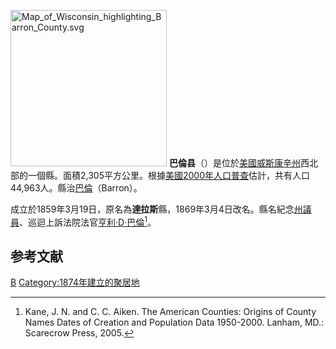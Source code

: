 {{noteTA
|T=zh-hans:巴伦县 (威斯康辛州);zh-hk:巴倫縣 (威斯康辛州);zh-tw:巴倫郡 (威斯康辛州);
|1=zh-hans:县;zh-hk:縣;zh-tw:郡;
}}
[[File:Map_of_Wisconsin_highlighting_Barron_County.svg|250px]]
'''巴倫县'''（{{lang-en|Barron County}}）是位於[[美國|美國]][[威斯康辛州|威斯康辛州]]西北部的一個縣。面積2,305平方公里。根據[[美國2000年人口普查|美國2000年人口普查]]估計，共有人口44,963人。縣治[[巴倫_(威斯康辛州)|巴倫]]（Barron）。

成立於1859年3月19日，原名為'''達拉斯'''縣，1869年3月4日改名。縣名紀念[[威斯康辛州州議會|州議員]]、巡迴上訴法院法官[[亨利·D·巴倫|亨利·D·巴倫]]<ref>Kane, J. N. and C. C. Aiken. The American Counties: Origins of County Names Dates of Creation and Population Data 1950-2000. Lanham, MD.: Scarecrow Press, 2005.</ref>。

==参考文献==
<div class="references-small">
<references />
</div>

[[Category:威斯康辛州行政區劃|B]]
[[Category:1874年建立的聚居地|Category:1874年建立的聚居地]]